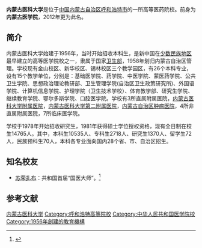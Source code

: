 {{expand|time=2014-08-18T13:52:56+00:00}}
{{refimprove|time=2014-08-18T13:52:56+00:00}}
{{Infobox University
| Name = 内蒙古医科大学
| EnglishName = Inner Mongolia Medical University
| SealImage = [[File:Inner_Mongolia_Medical_University_logo.jpg|275px]]
| Motto =博学、尚行、精诚、至善
| Established = 1956年
| anniversary = 
| Type = [[公立大学|公立大学]]
| secretary = [[乌兰_(1963年)|乌兰]]
| president = [[赵云山|赵云山]]
| Location = {{CHN}}[[呼和浩特|呼和浩特]]
| Campus = 金山校区、新华校区、锡林校区
| Area = 1230141平方米
| Faculty = 855
| Student = 14765
| Undergraduate = 
| Postgraduate = 
| former_names = 内蒙古医学院
| Nickname = 内医
| Affiliations = [[内蒙古自治区教育厅|内蒙古自治区教育厅]]
| Website =https://www.immu.edu.cn/
}}
'''内蒙古医科大学'''是位于[[中国|中国]][[内蒙古自治区|内蒙古自治区]][[呼和浩特市|呼和浩特市]]的一所高等医药院校。前身为'''内蒙古医学院'''，2012年更为此名。

== 简介 ==

内蒙古医科大学始建于1956年，当时开始招收本科生，是新中国在[[少数民族地区|少数民族地区]]最早建立的高等医学院校之一，隶属于国家[[中央人民政府卫生部|卫生部]]，1958年划归内蒙古自治区管理。学校现有金山校区、新华校区、锡林校区三个教学园区，有26个本科专业，设有15个教学单位，分别是：基础医学院、药学院、中医学院、蒙医药学院、公共卫生学院、思想政治理论教研部、卫生管理学院(自治区卫生政策研究所)、外国语学院、计算机信息学院、护理学院（卫生技术学校）、体育教学部、研究生学院、继续教育学院、鄂尔多斯学院、口腔医学院。学校有3所直属附属医院，[[内蒙古医科大学附属医院|内蒙古医科大学附属医院]]，[[内蒙古医科大学第二附属医院|内蒙古医科大学第二附属医院]]，[[内蒙古自治区肿瘤医院|内蒙古自治区肿瘤医院]]，4所非直属附属医院，7所临床医学院。

学校于1978年开始招收研究生，1981年获得硕士学位授权资格，现有全日制在校生14765人。其中，本科生10535人、专科生2718人、研究生1370人、留学生72人，民族预科生70人，本科各专业面向国内28个省、市、自治区招生。

== 知名校友 ==
*[[苏荣扎布|苏荣扎布]]：共和国首届“国医大师”。<ref>{{Cite web |url =http://news.immu.edu.cn/common_show.asp?ID=59 |title =苏荣扎布：共和国首届“国医大师” |language =zh-hans |deadurl =yes |archiveurl =https://web.archive.org/web/20140819102814/http://news.immu.edu.cn/common_show.asp?ID=59 |archivedate =2014-08-19 |accessdate =2014-08-18 }}</ref>

==参考文献==
{{Reflist}}

{{内蒙古高等院校|nocat}}
[[Category:内蒙古医科大学|]]
[[Category:呼和浩特高等院校|Category:呼和浩特高等院校]]
[[Category:中华人民共和国医学院校|Category:中华人民共和国医学院校]]
[[Category:1956年創建的教育機構|Category:1956年創建的教育機構]]